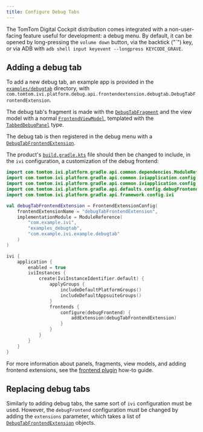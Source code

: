 ```yaml
---
title: Configure Debug Tabs
---
```


The TomTom Digital Cockpit distribution comes integrated with a non-user-facing feature useful for
development: a debug menu. By default, it can be opened by long-pressing the `volume down` button,
via the backtick ("\`") key, or via ADB with `adb shell input keyevent --longpress KEYCODE_GRAVE`.

## Adding a debug tab

To add a new debug tab, an example app is provided in the
[`examples/debugtab`](https://github.com/tomtom-international/tomtom-digital-cockpit-sdk-examples/tree/main/examples/debugtab)
directory, with
`com.tomtom.ivi.platform.debug.api.frontendextension.debugtab.DebugTabFrontendExtension`.

The debug tab's fragment is made with the [`DebugTabFragment`](TTIVI_PLATFORM_API) and the view
model with a normal [`FrontendViewModel`](TTIVI_PLATFORM_API), templated with the
[`TabbedDebugPanel`](TTIVI_PLATFORM_API) type.

The debug tab is then registered in the debug menu with a
[`DebugTabFrontendExtension`](TTIVI_PLATFORM_API).

The product's
[`build.gradle.kts`](https://github.com/tomtom-international/tomtom-digital-cockpit-sdk-examples/blob/main/examples/debugtab/build.gradle.kts#L12-L51)
file should then be changed to include, in the `ivi` configuration, a customization of the debug
frontend:

```kotlin
import com.tomtom.ivi.platform.gradle.api.common.dependencies.ModuleReference
import com.tomtom.ivi.platform.gradle.api.common.iviapplication.config.FrontendExtensionConfig
import com.tomtom.ivi.platform.gradle.api.common.iviapplication.config.IviInstanceIdentifier
import com.tomtom.ivi.platform.gradle.api.defaults.config.debugFrontend
import com.tomtom.ivi.platform.gradle.api.framework.config.ivi

val debugTabFrontendExtension = FrontendExtensionConfig(
    frontendExtensionName = "debugTabFrontendExtension",
    implementationModule = ModuleReference(
        "com.example.ivi",
        "examples_debugtab",
        "com.example.ivi.example.debugtab"
    )
)

ivi {
    application {
        enabled = true
        iviInstances {
            create(IviInstanceIdentifier.default) {
                applyGroups {
                    includeDefaultPlatformGroups()
                    includeDefaultAppsuiteGroups()
                }
                frontends {
                    configure(debugFrontend) {
                        addExtension(debugTabFrontendExtension)
                    }
                }
            }
        }
    }
}
```

For more information about panels, fragments, view models, and adding frontend extensions, see the
[frontend plugin](/tomtom-digital-cockpit/developers/tutorials-and-examples/basics/create-a-frontend-plugin)
how-to guide.

## Replacing debug tabs

Similarly to adding debug tabs, the same sort of `ivi` configuration must be used.
However, the `debugFrontend` configuration must be changed by adding the `extensions` parameter,
which takes a list of [`DebugTabFrontendExtension`](TTIVI_PLATFORM_API) objects.
